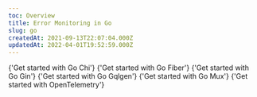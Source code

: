 ```yaml
---
toc: Overview
title: Error Monitoring in Go
slug: go
createdAt: 2021-09-13T22:07:04.000Z
updatedAt: 2022-04-01T19:52:59.000Z
---
```


<MissingFrameworkCopy />

<DocsCardGroup>
	<DocsCard title="Go Chi" href="../go/chi">
		{'Get started with Go Chi'}
	</DocsCard>
	<DocsCard title="Go Fiber" href="../go/fiber">
		{'Get started with Go Fiber'}
	</DocsCard>
	<DocsCard title="Go Gin" href="../go/gin">
		{'Get started with Go Gin'}
	</DocsCard>
	<DocsCard title="Go Gqlgen" href="../go/gqlgen">
		{'Get started with Go Gqlgen'}
	</DocsCard>
	<DocsCard title="Go Mux" href="../go/mux">
		{'Get started with Go Mux'}
	</DocsCard>
	<DocsCard
		title="Go OpenTelemetry"
		href="../../7_native-opentelemetry/2_error-monitoring.md"
	>
		{'Get started with OpenTelemetry'}
	</DocsCard>
</DocsCardGroup>
